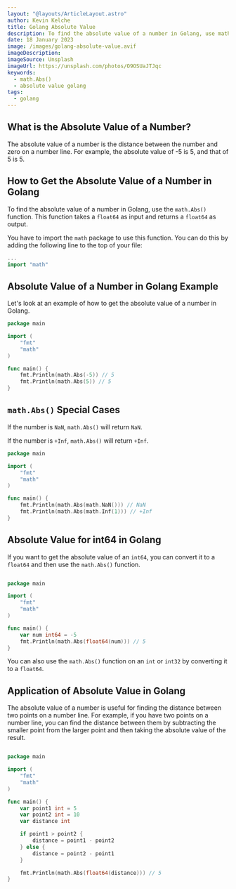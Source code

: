 ```yaml
---
layout: "@layouts/ArticleLayout.astro"
author: Kevin Kelche
title: Golang Absolute Value
description: To find the absolute value of a number in Golang, use math. The Abs() function. This function takes a float64 as input and returns a float64 as output.
date: 18 January 2023
image: /images/golang-absolute-value.avif
imageDescription:
imageSource: Unsplash
imageUrl: https://unsplash.com/photos/O9OSUaJTJqc
keywords:
  - math.Abs()
  - absolute value golang
tags:
  - golang
---
```



## What is the Absolute Value of a Number? <SectionLink id="what-is-the-absolute-value-of-a-number" />

The absolute value of a number is the distance between the number and zero on a number line. For example, the absolute value of -5 is 5, and that of 5 is 5.

## How to Get the Absolute Value of a Number in Golang <SectionLink id="how-to-get-the-absolute-value-of-a-number-in-golang" />

To find the absolute value of a number in Golang, use the `math.Abs()` function. This function takes a `float64` as input and returns a `float64` as output.

You have to import the `math` package to use this function. You can do this by adding the following line to the top of your file:

```go
...
import "math"
```

## Absolute Value of a Number in Golang Example <SectionLink id="absolute-value-of-a-number-in-golang-example" />

Let's look at an example of how to get the absolute value of a number in Golang.

```go
package main

import (
    "fmt"
    "math"
)

func main() {
    fmt.Println(math.Abs(-5)) // 5
    fmt.Println(math.Abs(5)) // 5
}
```

## `math.Abs()` Special Cases

If the number is `NaN`, `math.Abs()` will return `NaN`.

If the number is `+Inf`, `math.Abs()` will return `+Inf`.

```go
package main

import (
    "fmt"
    "math"
)

func main() {
    fmt.Println(math.Abs(math.NaN())) // NaN
    fmt.Println(math.Abs(math.Inf(1))) // +Inf
}
```

## Absolute Value for int64 in Golang <SectionLink id="absolute-value-for-int64-in-golang" />

If you want to get the absolute value of an `int64`, you can convert it to a `float64` and then use the `math.Abs()` function.

```go

package main

import (
    "fmt"
    "math"
)

func main() {
    var num int64 = -5
    fmt.Println(math.Abs(float64(num))) // 5
}
```

You can also use the `math.Abs()` function on an `int` or `int32` by converting it to a `float64`.

## Application of Absolute Value in Golang <SectionLink id="application-of-absolute-value-in-golang" />

The absolute value of a number is useful for finding the distance between two points on a number line. For example, if you have two points on a number line, you can find the distance between them by subtracting the smaller point from the larger point and then taking the absolute value of the result.

```go title="example.go"

package main

import (
    "fmt"
    "math"
)

func main() {
    var point1 int = 5
    var point2 int = 10
    var distance int

    if point1 > point2 {
        distance = point1 - point2
    } else {
        distance = point2 - point1
    }

    fmt.Println(math.Abs(float64(distance))) // 5
}
```
